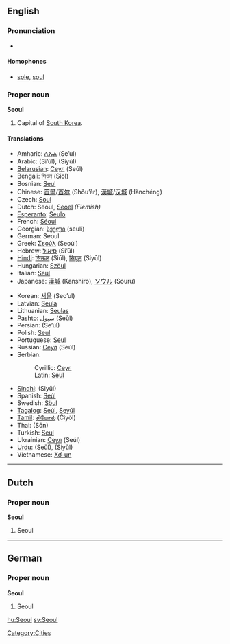{{wikipedia}}
==English==
===Pronunciation===
*{{SAMPA|/s@Ul/}}
====Homophones====
*[[sole]], [[soul]]

===Proper noun===
'''Seoul'''

#Capital of [[South Korea]].

====Translations====
{{top}}
*Amharic: [[ሴኡል]] (Se’ul)
*Arabic: {{ARchar|[[سيئول]]}} (Si’ūl), {{ARchar|[[سيول]]}} (Siyūl)
*[[Belarusian]]: [[Сеул#Belarussian|Сеул]] (Seúl)
*Bengali: [[সিওল]] (Siol)
*Bosnian: [[Seul#Bosnian|Seul]] {{m}}
*Chinese: [[首爾]]/[[首尔]] (Shǒu’ěr), [[漢城]]/[[汉城]] (Hànchéng)
*Czech: [[Soul#Czech|Soul]] {{m}}
*Dutch: Seoul, [[Seoel]] ''(Flemish)''
*[[Esperanto]]: [[Seulo]]
*French: [[Séoul]]
*Georgian: [[სეული]] (seuli)
*German: Seoul
*Greek: [[Σεούλ]] (Seoúl)
*Hebrew: [[סיאול]] (Si’ūl)
*[[Hindi]]: [[सिऊल]] (Siūl), [[सियूल]] (Siyūl)
*Hungarian: [[Szöul]]
*Italian: [[Seul#Italian|Seul]] {{f}}
*Japanese: [[漢城]] (Kanshiro), [[ソウル]] (Souru)
{{mid}}
*Korean: [[서울]] (Seo’ul)
*Latvian: [[Seula]]
*Lithuanian: [[Seulas]]
*[[Pashto]]: [[سېول]] (Seūl)
*Persian: {{FAchar|[[سئول]]}} (Se’ūl)
*Polish: [[Seul#Polish|Seul]]
*Portuguese: [[Seul#Portuguese|Seul]]
*Russian: [[Сеул#Russian|Сеул]] (Seúl) {{m}}
*Serbian:
*:Cyrillic: [[Сеул#Serbian|Сеул]] {{m}}
*:Latin: [[Seul#Serbian|Seul]] {{m}}
*[[Sindhi]]: {{FAchar|[[سيول]]}} (Siyūl)
*Spanish: [[Seúl]] {{m}}
*Swedish: [[Söul]]
*[[Tagalog]]: [[Seúl]], [[Seyúl]]
*[[Tamil]]: [[சியோல்]] (Čiyōl)
*Thai: {{THchar|[[โซล]]}} (Sōn)
*Turkish: [[Seul#Turkish|Seul]]
*Ukrainian: [[Сеул#Ukrainian|Сеул]] (Seúl) {{m}}
*[[Urdu]]: {{FAchar|[[سیئول]]}} (Seūl), {{FAchar|[[سیول]]}} (Siyūl)
*Vietnamese: [[Xơ-un]]
{{bottom}}

[[Category:Cities]]


----

==Dutch==
===Proper noun===
'''Seoul'''

#Seoul

----
==German==
===Proper noun===
'''Seoul'''

#Seoul

[[hu:Seoul]]
[[sv:Seoul]]